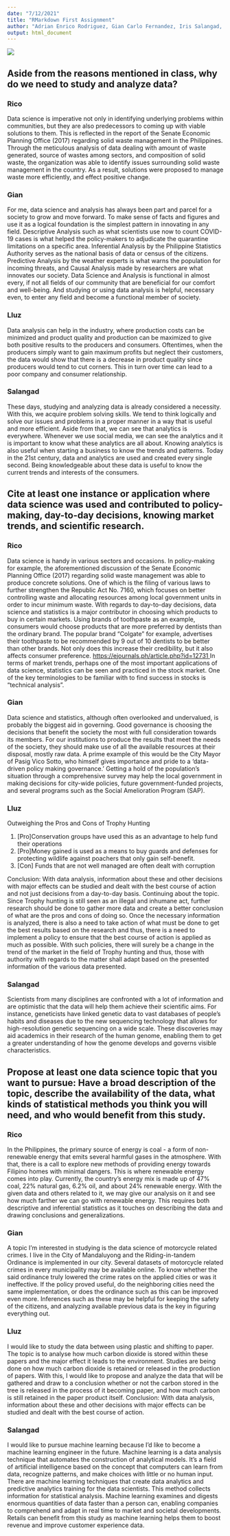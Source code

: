 ```yaml
---
date: "7/12/2021"
title: "RMarkdown First Assignment"
author: "Adrian Enrico Rodriguez, Gian Carlo Fernandez, Iris Salangad, John Kyle Lluz"
output: html_document
---
```





![](C:\Users\Lenovo\Downloads\ENGG 21.png)

## Aside from the reasons mentioned in class, why do we need to study and analyze data?

### Rico
Data science is imperative not only in identifying underlying problems within communities, but they are also predecessors to coming up with viable solutions to them.  This is reflected in the report of the Senate Economic Planning Office (2017) regarding solid waste management in the Philippines.  Through the meticulous analysis of data dealing with amount of waste generated, source of wastes among sectors, and composition of solid waste, the organization was able to identify issues surrounding solid waste management in the country.  As a result, solutions were proposed to manage waste more efficiently, and effect positive change.

### Gian
For me, data science and analysis has always been part and parcel for a society to grow and move forward. To make sense of facts and figures and use it as a logical foundation is the simplest pattern in innovating in any field. Descriptive Analysis such as what scientists use now to count COVID-19 cases is what helped the policy-makers to adjudicate the quarantine limitations on a specific area. Inferential Analysis by the Philippine Statistics Authority serves as the national basis of data or census of the citizens. Predictive Analysis by the weather experts is what warns the population for incoming threats, and Causal Analysis made by researchers are what innovates our society. Data Science and Analysis is functional in almost every, if not all fields of our community that are beneficial for our comfort and well-being. And studying or using data analysis is helpful, necessary even, to enter any field and become a functional member of society.

### Lluz
Data analysis can help in the industry, where production costs can be minimized and product quality and production can be maximized to give both positive results to the producers and consumers. Oftentimes, when the producers simply want to gain maximum profits but neglect their customers, the data would show that there is a decrease in product quality since producers would tend to cut corners. This in turn over time can lead to a poor company and consumer relationship.

### Salangad
These days, studying and analyzing data is already considered a necessity. With this, we acquire problem solving skills. We tend to think logically and solve our issues and problems in a proper manner in a way that is useful and more efficient. Aside from that, we can see that analytics is everywhere. Whenever we use social media, we can see the analytics and it is important to know what these analytics are all about. Knowing analytics is also useful when starting a business to know the trends and patterns. Today in the 21st century, data and analytics are used and created every single second. Being knowledgeable about these data is useful to know the current trends and interests of the consumers.

## Cite at least one instance or application where data science was used and contributed to policy-making, day-to-day decisions, knowing market trends, and scientific research.

### Rico
Data science is handy in various sectors and occasions.  In policy-making for example, the aforementioned discussion of the Senate Economic Planning Office (2017) regarding solid waste management was able to produce concrete solutions.  One of which is the filing of various laws to further strengthen the Republic Act No. 7160, which focuses on better controlling waste and allocating resources among local government units in order to incur minimum waste.  With regards to day-to-day decisions, data science and statistics is a major contributor in choosing which products to buy in certain markets.  Using brands of toothpaste as an example, consumers would choose products that are more preferred by dentists than the ordinary brand.   The popular brand "Colgate" for example, advertises their toothpaste to be recommended by 9 out of 10 dentists to be better than other brands.  Not only does this increase their credibility, but it also affects consumer preference.
<a href =”https://ejournals.ph/article.php?id=12731”>https://ejournals.ph/article.php?id=12731 </a> 
In terms of market trends, perhaps one of the most important applications of data science, statistics can be seen and practiced in the stock market.  One of the key terminologies to be familiar with to find success in stocks is “technical analysis”.

### Gian
Data science and statistics, although often overlooked and undervalued, is probably the biggest aid in governing. Good governance is choosing the decisions that benefit the society the most with full consideration towards its members. For our institutions to produce the results that meet the needs of the society, they should make use of all the available resources at their disposal, mostly raw data. A prime example of this would be the City Mayor of Pasig Vico Sotto, who himself gives importance and pride to a ‘data-driven policy making governance.’ Getting a hold of the population’s situation through a comprehensive survey may help the local government in making decisions for city-wide policies, future government-funded projects, and several programs such as the Social Amelioration Program (SAP).

### Lluz
Outweighing the Pros and Cons of Trophy Hunting

<ol>
<li> [Pro]Conservation groups have used this as an advantage to help fund their operations </li>
<li> [Pro]Money gained is used as a means to buy guards and defenses for protecting wildlife against poachers that only gain self-benefit. </li>
<li> [Con] Funds that are not well managed are often dealt with corruption </li>
</ol>
 
Conclusion: With data analysis, information about these and other decisions with major effects can be studied and dealt with the best course of action and not just decisions from a day-to-day basis. Continuing about the topic. Since Trophy hunting is still seen as an illegal and inhumane act, further research should be done to gather more data and create a better conclusion of what are the pros and cons of doing so. Once the necessary information is analyzed, there is also a need to take action of what must be done to get the best results based on the research and thus, there is a need to implement a policy to ensure that the best course of action is applied as much as possible. With such policies, there will surely be a change in the trend of the market in the field of Trophy hunting and thus, those with authority with regards to the matter shall adapt based on the presented information of the various data presented.

### Salangad
Scientists from many disciplines are confronted with a lot of information and are optimistic that the data will help them achieve their scientific aims. For instance, geneticists have linked genetic data to vast databases of people's habits and diseases due to the new sequencing technology that allows for high-resolution genetic sequencing on a wide scale. These discoveries may aid academics in their research of the human genome, enabling them to get a greater understanding of how the genome develops and governs visible characteristics.

## Propose at least one data science topic that you want to pursue: Have a broad description of the topic, describe the availability of the data, what kinds of statistical methods you think you will need, and who would benefit from this study.

### Rico
In the Philippines, the primary source of energy is coal - a form of non-renewable energy that emits several harmful gases in the atmosphere.  With that, there is a call to explore new methods of providing energy towards Filipino homes with minimal dangers.  This is where renewable energy comes into play.  Currently, the country’s energy mix is made up of 47% coal, 22% natural gas, 6.2% oil, and about 24% renewable energy.  With the given data and others related to it, we may give our analysis on it and see how much farther we can go with renewable energy.  This requires both descriptive and inferential statistics as it touches on describing the data and drawing conclusions and generalizations.

### Gian
A topic I’m interested in studying is the data science of motorcycle related crimes. I live in the City of Mandaluyong and the Riding-in-tandem Ordinance is implemented in our city. Several datasets of motorcycle related crimes in every municipality may be available online. To know whether the said ordinance truly lowered the crime rates on the applied cities or was it ineffective. If the policy proved useful, do the neighboring cities need the same implementation, or does the ordinance such as this can be improved even more. Inferences such as these may be helpful for keeping the safety of the citizens, and analyzing available previous data is the key in figuring everything out.

### Lluz
I would like to study the data between using plastic and shifting to paper. The topic is to analyse how much carbon dioxide is stored within these papers and the major effect it leads to the environment. Studies are being done on how much carbon dioxide is retained or released in the production of papers. With this, I would like to propose and analyze the data that will be gathered and draw to a conclusion whether or not the carbon stored in the tree is released in the process of it becoming paper, and how much carbon is still retained in the paper product itself. 
Conclusion: With data analysis, information about these and other decisions with major effects can be studied and dealt with the best course of action.

### Salangad

I would like to pursue machine learning because I’d like to become a machine learning engineer in the future. Machine learning is a data analysis technique that automates the construction of analytical models. It's a field of artificial intelligence based on the concept that computers can learn from data, recognize patterns, and make choices with little or no human input. There are machine learning techniques that create data analytics and predictive analytics training for the data scientists. This method collects information for statistical analysis. Machine learning examines and digests enormous quantities of data faster than a person can, enabling companies to comprehend and adapt in real time to market and societal developments. Retails can benefit from this study as machine learning helps them to boost revenue and improve customer experience data.



